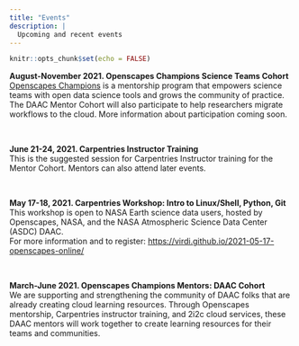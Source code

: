 ```yaml
---
title: "Events"
description: |
  Upcoming and recent events
---
```


```r
knitr::opts_chunk$set(echo = FALSE)
```

**August-November 2021. Openscapes Champions Science Teams Cohort ** \
[Openscapes Champions](https://openscapes.org/champions) is a mentorship program that empowers science teams with open data science tools and grows the community of practice. The DAAC Mentor Cohort will also participate to help researchers migrate workflows to the cloud. More information about participation coming soon.

<br>

**June 21-24, 2021. Carpentries Instructor Training** \
This is the suggested session for Carpentries Instructor training for the Mentor Cohort. Mentors can also attend later events.

<br>

**May 17-18, 2021. Carpentries Workshop: Intro to Linux/Shell, Python, Git**\
This workshop is open to NASA Earth science data users, hosted by Openscapes, NASA, and the NASA Atmospheric Science Data Center (ASDC) DAAC.\
For more information and to register: <https://virdi.github.io/2021-05-17-openscapes-online/>

<br>

**March-June 2021. Openscapes Champions Mentors: DAAC Cohort**\
We are supporting and strengthening the community of DAAC folks that are already creating cloud learning resources. Through Openscapes mentorship, Carpentries instructor training, and 2i2c cloud services, these DAAC mentors will work together to create learning resources for their teams and communities.
